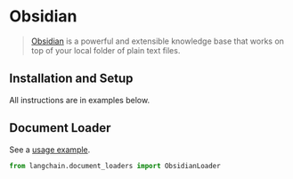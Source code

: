 # Obsidian

>[Obsidian](https://obsidian.md/) is a powerful and extensible knowledge base
that works on top of your local folder of plain text files.

## Installation and Setup

All instructions are in examples below.

## Document Loader


See a [usage example](/docs/integrations/document_loaders/obsidian).


```python
from langchain.document_loaders import ObsidianLoader
```

